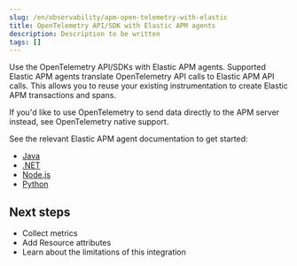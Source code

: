 ```yaml
---
slug: /en/observability/apm-open-telemetry-with-elastic
title: OpenTelemetry API/SDK with Elastic APM agents
description: Description to be written
tags: []
---
```


<div id="apm-open-telemetry-with-elastic"></div>

Use the OpenTelemetry API/SDKs with Elastic APM agents.
Supported Elastic APM agents translate OpenTelemetry API calls to Elastic APM API calls.
This allows you to reuse your existing instrumentation to create Elastic APM transactions and spans.

<DocCallOut title="Tip">
If you'd like to use OpenTelemetry to send data directly to the APM server instead,
see <DocLink slug="/en/observability/apm-open-telemetry-direct">OpenTelemetry native support</DocLink>.
</DocCallOut>

See the relevant Elastic APM agent documentation to get started:

* [Java](((apm-java-ref))/opentelemetry-bridge.html)
* [.NET](((apm-dotnet-ref))/opentelemetry-bridge.html)
* [Node.js](((apm-node-ref))/opentelemetry-bridge.html)
* [Python](((apm-py-ref))/opentelemetry-bridge.html)

<div id="apm-open-telemetry-elastic-next"></div>

## Next steps

* <DocLink slug="/en/observability/apm-open-telemetry-collect-metrics">Collect metrics</DocLink>
* Add <DocLink slug="/en/observability/apm-open-telemetry-resource-attributes">Resource attributes</DocLink>
* Learn about the <DocLink slug="/en/observability/apm-open-telemetry-known-limitations">limitations of this integration</DocLink>

